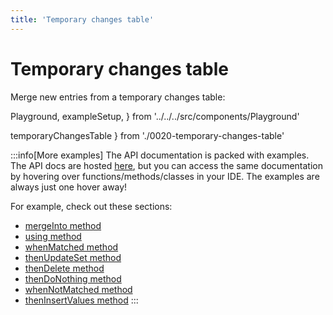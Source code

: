 ```yaml
---
title: 'Temporary changes table'
---
```


# Temporary changes table

Merge new entries from a temporary changes table:

  Playground,
  exampleSetup,
} from '../../../src/components/Playground'

  temporaryChangesTable
} from './0020-temporary-changes-table'

<div style={{ marginBottom: '1em' }}>
  <Playground code={temporaryChangesTable} setupCode={exampleSetup} />
</div>

:::info[More examples]
The API documentation is packed with examples. The API docs are hosted [here](https://kysely-org.github.io/kysely-apidoc/),
but you can access the same documentation by hovering over functions/methods/classes in your IDE. The examples are always
just one hover away!

For example, check out these sections:
 - [mergeInto method](https://kysely-org.github.io/kysely-apidoc/classes/Kysely.html#mergeInto)
 - [using method](https://kysely-org.github.io/kysely-apidoc/classes/MergeQueryBuilder.html#using)
 - [whenMatched method](https://kysely-org.github.io/kysely-apidoc/classes/WheneableMergeQueryBuilder.html#whenMatched)
 - [thenUpdateSet method](https://kysely-org.github.io/kysely-apidoc/classes/MatchedThenableMergeQueryBuilder.html#thenUpdateSet)
 - [thenDelete method](https://kysely-org.github.io/kysely-apidoc/classes/MatchedThenableMergeQueryBuilder.html#thenDelete)
 - [thenDoNothing method](https://kysely-org.github.io/kysely-apidoc/classes/MatchedThenableMergeQueryBuilder.html#thenDoNothing)
 - [whenNotMatched method](https://kysely-org.github.io/kysely-apidoc/classes/WheneableMergeQueryBuilder.html#whenNotMatched)
 - [thenInsertValues method](https://kysely-org.github.io/kysely-apidoc/classes/NotMatchedThenableMergeQueryBuilder.html#thenInsertValues)
:::
